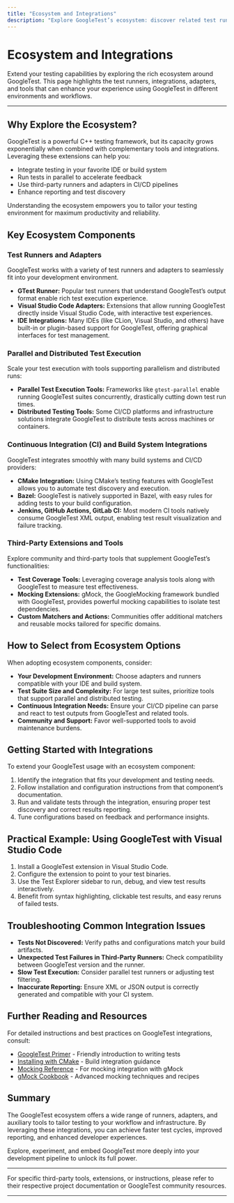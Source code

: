 ```yaml
---
title: "Ecosystem and Integrations"
description: "Explore GoogleTest’s ecosystem: discover related test runners, adapters, and third-party integrations (such as GTest Runner, adapters for Visual Studio Code, and parallel test execution tools). This page helps users extend GoogleTest in their environment."
---
```


# Ecosystem and Integrations

Extend your testing capabilities by exploring the rich ecosystem around GoogleTest. This page highlights the test runners, integrations, adapters, and tools that can enhance your experience using GoogleTest in different environments and workflows.

---

## Why Explore the Ecosystem?

GoogleTest is a powerful C++ testing framework, but its capacity grows exponentially when combined with complementary tools and integrations. Leveraging these extensions can help you:

- Integrate testing in your favorite IDE or build system
- Run tests in parallel to accelerate feedback
- Use third-party runners and adapters in CI/CD pipelines
- Enhance reporting and test discovery

Understanding the ecosystem empowers you to tailor your testing environment for maximum productivity and reliability.

## Key Ecosystem Components

### Test Runners and Adapters

GoogleTest works with a variety of test runners and adapters to seamlessly fit into your development environment.

- **GTest Runner:** Popular test runners that understand GoogleTest’s output format enable rich test execution experience.
- **Visual Studio Code Adapters:** Extensions that allow running GoogleTest directly inside Visual Studio Code, with interactive test experiences.
- **IDE Integrations:** Many IDEs (like CLion, Visual Studio, and others) have built-in or plugin-based support for GoogleTest, offering graphical interfaces for test management.

### Parallel and Distributed Test Execution

Scale your test execution with tools supporting parallelism and distributed runs:

- **Parallel Test Execution Tools:** Frameworks like `gtest-parallel` enable running GoogleTest suites concurrently, drastically cutting down test run times.
- **Distributed Testing Tools:** Some CI/CD platforms and infrastructure solutions integrate GoogleTest to distribute tests across machines or containers.

### Continuous Integration (CI) and Build System Integrations

GoogleTest integrates smoothly with many build systems and CI/CD providers:

- **CMake Integration:** Using CMake’s testing features with GoogleTest allows you to automate test discovery and execution.
- **Bazel:** GoogleTest is natively supported in Bazel, with easy rules for adding tests to your build configuration.
- **Jenkins, GitHub Actions, GitLab CI:** Most modern CI tools natively consume GoogleTest XML output, enabling test result visualization and failure tracking.

### Third-Party Extensions and Tools

Explore community and third-party tools that supplement GoogleTest’s functionalities:

- **Test Coverage Tools:** Leveraging coverage analysis tools along with GoogleTest to measure test effectiveness.
- **Mocking Extensions:** gMock, the GoogleMocking framework bundled with GoogleTest, provides powerful mocking capabilities to isolate test dependencies.
- **Custom Matchers and Actions:** Communities offer additional matchers and reusable mocks tailored for specific domains.

## How to Select from Ecosystem Options

When adopting ecosystem components, consider:

- **Your Development Environment:** Choose adapters and runners compatible with your IDE and build system.
- **Test Suite Size and Complexity:** For large test suites, prioritize tools that support parallel and distributed testing.
- **Continuous Integration Needs:** Ensure your CI/CD pipeline can parse and react to test outputs from GoogleTest and related tools.
- **Community and Support:** Favor well-supported tools to avoid maintenance burdens.

## Getting Started with Integrations

To extend your GoogleTest usage with an ecosystem component:

1. Identify the integration that fits your development and testing needs.
2. Follow installation and configuration instructions from that component’s documentation.
3. Run and validate tests through the integration, ensuring proper test discovery and correct results reporting.
4. Tune configurations based on feedback and performance insights.

## Practical Example: Using GoogleTest with Visual Studio Code

1. Install a GoogleTest extension in Visual Studio Code.
2. Configure the extension to point to your test binaries.
3. Use the Test Explorer sidebar to run, debug, and view test results interactively.
4. Benefit from syntax highlighting, clickable test results, and easy reruns of failed tests.

## Troubleshooting Common Integration Issues

- **Tests Not Discovered:** Verify paths and configurations match your build artifacts.
- **Unexpected Test Failures in Third-Party Runners:** Check compatibility between GoogleTest version and the runner.
- **Slow Test Execution:** Consider parallel test runners or adjusting test filtering.
- **Inaccurate Reporting:** Ensure XML or JSON output is correctly generated and compatible with your CI system.

## Further Reading and Resources

For detailed instructions and best practices on GoogleTest integrations, consult:

- [GoogleTest Primer](primer.md) - Friendly introduction to writing tests
- [Installing with CMake](getting-started/installation-initialization/installation-cmake) - Build integration guidance
- [Mocking Reference](reference/mocking.md) - For mocking integration with gMock
- [gMock Cookbook](gmock_cook_book.md) - Advanced mocking techniques and recipes

## Summary

The GoogleTest ecosystem offers a wide range of runners, adapters, and auxiliary tools to tailor testing to your workflow and infrastructure. By leveraging these integrations, you can achieve faster test cycles, improved reporting, and enhanced developer experiences.

Explore, experiment, and embed GoogleTest more deeply into your development pipeline to unlock its full power.

---

<Info>
For specific third-party tools, extensions, or instructions, please refer to their respective project documentation or GoogleTest community resources.
</Info>

---

<Source url="https://github.com/google/googletest" />
